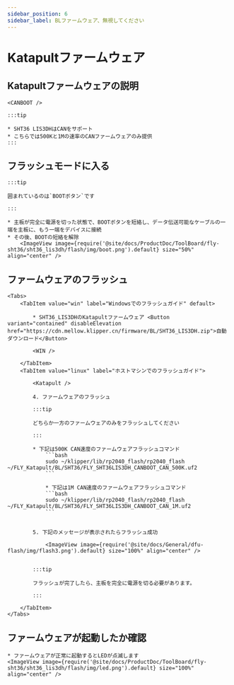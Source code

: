 ```yaml
---
sidebar_position: 6
sidebar_label: BLファームウェア、無視してください
---
```







# Katapultファームウェア

## Katapultファームウェアの説明

    <CANBOOT />

    :::tip

    * SHT36 LIS3DHはCANをサポート
    * こちらでは500Kと1Mの速率のCANファームウェアのみ提供
    :::

## フラッシュモードに入る

    :::tip

    囲まれているのは`BOOTボタン`です

    :::

    * 主板が完全に電源を切った状態で、BOOTボタンを短絡し、データ伝送可能なケーブルの一端を主板に、もう一端をデバイスに接続
    * その後、BOOTの短絡を解除
        <ImageView image={require('@site/docs/ProductDoc/ToolBoard/fly-sht36/sht36_lis3dh/flash/img/boot.png').default} size="50%" align="center" />

## ファームウェアのフラッシュ
    <Tabs>
        <TabItem value="win" label="Windowsでのフラッシュガイド" default>

            * SHT36_LIS3DHのKatapultファームウェア <Button variant="contained" disableElevation href="https://cdn.mellow.klipper.cn/firmware/BL/SHT36_LIS3DH.zip">自動ダウンロード</Button>

            <WIN />

        </TabItem>
        <TabItem value="linux" label="ホストマシンでのフラッシュガイド">
            
            <Katapult />

            4. ファームウェアのフラッシュ

            :::tip

            どちらか一方のファームウェアのみをフラッシュしてください

            :::

            * 下記は500K CAN速度のファームウェアフラッシュコマンド
                ```bash
                sudo ~/klipper/lib/rp2040_flash/rp2040_flash ~/FLY_Katapult/BL/SHT36/FLY_SHT36LIS3DH_CANBOOT_CAN_500K.uf2
                ```
                        
                * 下記は1M CAN速度のファームウェアフラッシュコマンド
                ```bash
                sudo ~/klipper/lib/rp2040_flash/rp2040_flash ~/FLY_Katapult/BL/SHT36/FLY_SHT36LIS3DH_CANBOOT_CAN_1M.uf2
                ```


            5. 下記のメッセージが表示されたらフラッシュ成功

                <ImageView image={require('@site/docs/General/dfu-flash/img/flash3.png').default} size="100%" align="center" />


            :::tip

            フラッシュが完了したら、主板を完全に電源を切る必要があります。

            :::

        </TabItem>
    </Tabs>

## ファームウェアが起動したか確認

    * ファームウェアが正常に起動するとLEDが点滅します
    <ImageView image={require('@site/docs/ProductDoc/ToolBoard/fly-sht36/sht36_lis3dh/flash/img/led.png').default} size="100%" align="center" />